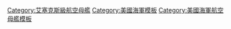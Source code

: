{{military navigation
|name = 艾塞克斯級航空母艦
|title = [[艾塞克斯級航空母艦]]
|state = {{{state|autocollapse}}}
|style = wide
|bodyclass = hlist

|group1 = <div style="text-align: center;">短艦體 (10艘)</div>
|list1 =
* [[艾塞克斯號航空母艦|CV-9 艾塞克斯號]]
* [[約克鎮號航空母艦 (CV-10)|CV-10 約克鎮號]]
* [[無畏號航空母艦|CV-11 無畏號]]
* [[大黃蜂號航空母艦 (CV-12)|CV-12 大黃蜂號]]
* [[富蘭克林號航空母艦|CV-13 富蘭克林號]]
* [[列星頓號航空母艦 (CV-16)|CV-16 列星頓號]]
* [[碉堡山號航空母艦|CV-17 碉堡山號]]
* [[胡蜂號航空母艦 (CV-18)|CV-18 胡蜂號]]
* [[班寧頓號航空母艦|CV-20 班寧頓號]]
* [[好人理查號航空母艦|CV-31 好人理查號]]

|group2 = <div style="text-align: center;">長艦體 (14艘)</div>
|list2 =
* [[提康德羅加號航空母艦|CV-14 提康德羅加號]]
* [[蘭道夫號航空母艦|CV-15 蘭道夫號]]
* [[漢考克號航空母艦|CV-19 漢考克號]]
* [[拳師號航空母艦|CV-21 拳師號]]
* [[雷伊泰號航空母艦|CV-32 雷伊泰號]]
* [[奇爾沙治號航空母艦|CV-33 奇爾沙治號]]
* [[奧里斯卡尼號航空母艦|CV-34 奧里斯卡尼號]]
* [[安提頓號航空母艦|CV-36 安提頓號]]
* [[普林斯頓號航空母艦 (CV-37)|CV-37 普林斯頓號]]
* [[香格里拉號航空母艦|CV-38 香格里拉號]]
* [[尚普蘭湖號航空母艦|CV-39 尚普蘭湖號]]
* [[塔拉瓦號航空母艦|CV-40 塔拉瓦號]]
* [[福治谷號航空母艦|CV-45 -{zh-hans:福吉谷號; zh-tw:福吉谷號; zh-hk:福治谷號;}-]]
* [[菲律賓海號航空母艦|CV-47 菲律賓海號]]

|group3 = 取消建造 (8艘)
|list3 =
* [[復仇號航空母艦|CV-35 復仇號]]
* [[硫磺島號航空母艦|CV-46 硫磺島號]]
* CV-50 未命名
* CV-51 未命名
* CV-52 未命名
* CV-53 未命名
* CV-54 未命名
* CV-55 未命名

|list4 =
* 相關：{{Link-en|SCB-27改建|SCB-27|SCB-27改建}}
* {{Link-en|SCB-125改建|SCB-125|SCB-125改建}}

|list5 =
* 前級：[[胡蜂號航空母艦 (CV-7)|胡蜂號]]
* 次級：[[中途島級航空母艦|中途島級]]

|below =
* [[美國海軍航空母艦列表]]

}}<noinclude>
{{collapsible option}}
[[Category:艾塞克斯級航空母艦]]
[[Category:美國海軍模板]]
[[Category:美國海軍航空母艦模板]]
</noinclude>